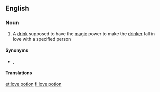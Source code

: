 ==English==

===Noun===
{{en-noun|head=[[love]] [[potion]]}}

# A [[drink]] supposed to have the [[magic]] power to make the [[drinker]] fall in love with a specified person

====Synonyms====
* {{l|en|philtre}}, {{l|en|philter}}

====Translations====
{{trans-see|philter}}

[[et:love potion]]
[[fi:love potion]]